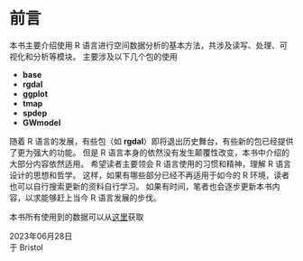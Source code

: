 # 前言 {.unnumbered}

本书主要介绍使用 R 语言进行空间数据分析的基本方法，共涉及读写、处理、可视化和分析等模块。
主要涉及以下几个包的使用

- **base**
- **rgdal**
- **ggplot**
- **tmap**
- **spdep**
- **GWmodel**

随着 R 语言的发展，有些包（如 **rgdal**）即将退出历史舞台，有些新的包已经提供了更为强大的功能。
但是 R 语言本身的依然没有发生颠覆性改变，本书中介绍的大部分内容依然适用。
希望读者主要领会 R 语言使用的习惯和精神，理解 R 语言设计的思想和哲学。
这样，如果有哪些部分已经不再适用于如今的 R 环境，读者也可以自行搜索更新的资料自行学习。
如果有时间，笔者也会逐步更新本书内容，以求能够赶上当今 R 语言发展的步伐。

本书所有使用到的数据可以从[这里](./data.zip)获取

2023年06月28日 <br/>
于 Bristol

